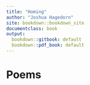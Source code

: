 ```yaml
---
title: "Homing"
author: "Joshua Hagedorn"
site: bookdown::bookdown_site
documentclass: book
output:
  bookdown::gitbook: default
  bookdown::pdf_book: default
---
```


# Poems